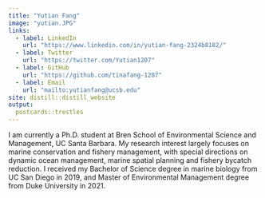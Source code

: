 ```yaml
---
title: "Yutian Fang"
image: "yutian.JPG"
links:
  - label: LinkedIn
    url: "https://www.linkedin.com/in/yutian-fang-2324b8182/"
  - label: Twitter
    url: "https://twitter.com/Yutian1207"
  - label: GitHub
    url: "https://github.com/tinafang-1207"
  - label: Email
    url: "mailto:yutianfang@ucsb.edu"
site: distill::distill_website
output:
  postcards::trestles
---
```

I am currently a Ph.D. student at Bren School of Environmental Science and Management, UC Santa Barbara. My research interest largely focuses on marine conservation and fishery management, with special directions on dynamic ocean management, marine spatial planning and fishery bycatch reduction. I received my Bachelor of Science degree in marine biology from UC San Diego in 2019, and Master of Environmental Management degree from Duke University in 2021. 

